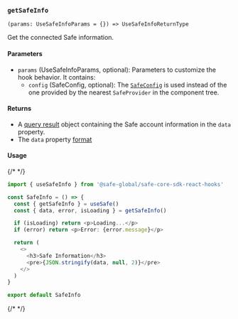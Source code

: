 ### `getSafeInfo`

`(params: UseSafeInfoParams = {}) => UseSafeInfoReturnType`

Get the connected Safe information.

#### Parameters

- `params` (UseSafeInfoParams, optional): Parameters to customize the hook behavior. It contains:
  - `config` (SafeConfig, optional): The [`SafeConfig`](./safeconfig.mdx) is used instead of the one provided by the nearest `SafeProvider` in the component tree.

#### Returns

- A [query result](https://tanstack.com/query/v5/docs/framework/react/reference/useQuery) object containing the Safe account information in the `data` property.
- The `data` property [format](https://github.com/safe-global/safe-core-sdk-react-hooks/blob/6f620f2f9492d518af332cb7f21646beef4fb42f/src/types/index.ts#L32-L38)

#### Usage

{/* <!-- vale off --> */}

```typescript
import { useSafeInfo } from '@safe-global/safe-core-sdk-react-hooks'

const SafeInfo = () => {
  const { getSafeInfo } = useSafe()
  const { data, error, isLoading } = getSafeInfo()

  if (isLoading) return <p>Loading...</p>
  if (error) return <p>Error: {error.message}</p>

  return (
    <>
      <h3>Safe Information</h3>
      <pre>{JSON.stringify(data, null, 2)}</pre>
    </>
  )
}

export default SafeInfo
```

{/* <!-- vale on --> */}
